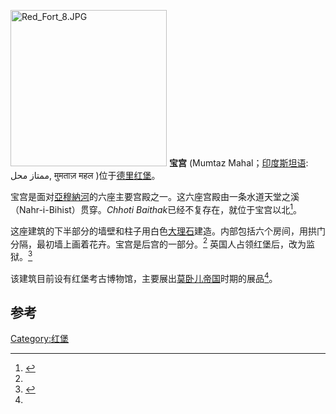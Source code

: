{{Coord|28.654494|77.243445|display=title}}
[[File:Red_Fort_8.JPG|250px]]
'''宝宫''' (Mumtaz Mahal；[[印度斯坦语|印度斯坦语]]: ممتاز محل, मुमताज़ महल )位于[[德里|德里]][[红堡|红堡]]。

宝宫是面对[[亞穆納河|亞穆納河]]的六座主要宫殿之一。这六座宫殿由一条水道天堂之溪（Nahr-i-Bihist）贯穿。''Chhoti Baithak''已经不复存在，就位于宝宫以北<ref name="ASI">{{cite web |url=http://asi.nic.in/asi_monu_tktd_delhi_redfort_mumtaz.asp |title=Mumtaz Mahal of Red Fort |year=2011 |website= |publisher=Archaeological Survey of India |accessdate=2013-12-09 |archive-date=2013-10-23 |archive-url=https://web.archive.org/web/20131023112617/http://asi.nic.in/asi_monu_tktd_delhi_redfort_mumtaz.asp |dead-url=no }}</ref>。

这座建筑的下半部分的墙壁和柱子用白色[[大理石|大理石]]建造。内部包括六个房间，用拱门分隔，最初墙上画着花卉。宝宫是后宫的一部分。<ref name="ASI"/> 英国人占领红堡后，改为监狱。<ref>{{cite book |last=Murray |first=John |year=1911 |title=A handbook for travellers in India, Burma, and Ceylon |url=https://archive.org/stream/handbooktravelle00john#page/198 |edition=8th |location=Calcutta |publisher=Thacker, Spink, & Co. |page=198 |isbn=978-1175486417 |accessdate=2014-01-25}}</ref>

该建筑目前设有红堡考古博物馆，主要展出[[莫卧儿帝国|莫卧儿帝国]]时期的展品<ref name="ASI"/>。

==参考==
{{Reflist}}
[[Category:红堡|Category:红堡]]